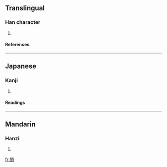 ==Translingual==
===Han character===
{{Han char|rn=9|rad=人|as=10|sn=12|four=|canj=人口月金 (ORBC)}}
# {{defn|Han}}
====References====
{{Han ref|kx=0112.240|dkj=00944|dj=0240.090|hdz=10203.020|uh=508A|ud=20618}}
----
==Japanese==
===Kanji===
{{ja-kanji|grade=|rs=人10}}
# {{defn|Japanese}}
====Readings====
{{ja-readings|on=[[いん]] (in)|kun=[[まさる]] (masaru), [[ゆたか]] (yutaka)}}
----
==Mandarin==
===Hanzi===
{{cmn-hanzi|pin=[[yǔn]] ([[yun3]])|wg=yün<sup>3</sup>}}
# {{defn|Mandarin}}

[[fr:傊]]